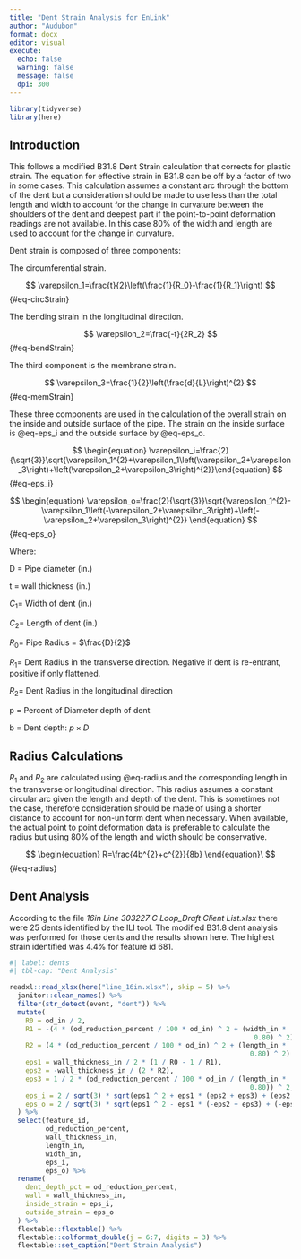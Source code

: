 ```yaml
---
title: "Dent Strain Analysis for EnLink"
author: "Audubon"
format: docx
editor: visual
execute:
  echo: false
  warning: false
  message: false
  dpi: 300
---
```


```r
library(tidyverse)
library(here)
```

## Introduction  

This follows a modified B31.8 Dent Strain calculation that corrects for plastic strain. The equation for effective strain in B31.8 can be off by a factor of two in some cases. This calculation assumes a constant arc through the bottom of the dent but a consideration should be made to use less than the total length and width to account for the change in curvature between the shoulders of the dent and deepest part if the point-to-point deformation readings are not available. In this case 80% of the width and length are used to account for the change in curvature.

Dent strain is composed of three components:

The circumferential strain.

$$
\varepsilon_1=\frac{t}{2}\left(\frac{1}{R_0}-\frac{1}{R_1}\right)
$$ {#eq-circStrain}

The bending strain in the longitudinal direction.

$$
\varepsilon_2=\frac{-t}{2R_2}
$$ {#eq-bendStrain}

The third component is the membrane strain.

$$
\varepsilon_3=\frac{1}{2}\left(\frac{d}{L}\right)^{2}
$$ {#eq-memStrain}

These three components are used in the calculation of the overall strain on the inside and outside surface of the pipe. The strain on the inside surface is @eq-eps_i and the outside surface by @eq-eps_o.

$$
\begin{equation}
\varepsilon_i=\frac{2}{\sqrt{3}}\sqrt{\varepsilon_1^{2}+\varepsilon_1\left(\varepsilon_2+\varepsilon_3\right)+\left(\varepsilon_2+\varepsilon_3\right)^{2}}\end{equation}
$$ {#eq-eps_i}

$$
\begin{equation}
\varepsilon_o=\frac{2}{\sqrt{3}}\sqrt{\varepsilon_1^{2}-\varepsilon_1\left(-\varepsilon_2+\varepsilon_3\right)+\left(-\varepsilon_2+\varepsilon_3\right)^{2}}
\end{equation}
$$ {#eq-eps_o}

Where:

D = Pipe diameter (in.)

t = wall thickness (in.)

$C_1 =$ Width of dent (in.)

$C_2 =$ Length of dent (in.)

$R_0 =$ Pipe Radius = $\frac{D}{2}$

$R_1 =$ Dent Radius in the transverse direction. Negative if dent is re-entrant, positive if only flattened.

$R_2 =$ Dent Radius in the longitudinal direction

p = Percent of Diameter depth of dent

b = Dent depth: $p\times D$

## Radius Calculations

$R_1$ and $R_2$ are calculated using @eq-radius and the corresponding length in the transverse or longitudinal direction. This radius assumes a constant circular arc given the length and depth of the dent. This is sometimes not the case, therefore consideration should be made of using a shorter distance to account for non-uniform dent when necessary. When available, the actual point to point deformation data is preferable to calculate the radius but using 80% of the length and width should be conservative.

$$
\begin{equation}
R=\frac{4b^{2}+c^{2}}{8b}
\end{equation}\
$$ {#eq-radius}

## Dent Analysis

According to the file *16in Line 303227 C Loop_Draft Client List.xlsx* there were 25 dents identified by the ILI tool. The modified B31.8 dent analysis was performed for those dents and the results shown here. The highest strain identified was 4.4% for feature id 681.

```r
#| label: dents
#| tbl-cap: "Dent Analysis"

readxl::read_xlsx(here("line_16in.xlsx"), skip = 5) %>%
  janitor::clean_names() %>%
  filter(str_detect(event, "dent")) %>%
  mutate(
    R0 = od_in / 2,
    R1 = -(4 * (od_reduction_percent / 100 * od_in) ^ 2 + (width_in *
                                                             0.80) ^ 2) / (8 * od_reduction_percent / 100 * od_in),
    R2 = (4 * (od_reduction_percent / 100 * od_in) ^ 2 + (length_in *
                                                            0.80) ^ 2) / (8 * od_reduction_percent / 100 * od_in),
    eps1 = wall_thickness_in / 2 * (1 / R0 - 1 / R1),
    eps2 = -wall_thickness_in / (2 * R2),
    eps3 = 1 / 2 * (od_reduction_percent / 100 * od_in / (length_in *
                                                            0.80)) ^ 2,
    eps_i = 2 / sqrt(3) * sqrt(eps1 ^ 2 + eps1 * (eps2 + eps3) + (eps2 + eps3) ^ 2),
    eps_o = 2 / sqrt(3) * sqrt(eps1 ^ 2 - eps1 * (-eps2 + eps3) + (-eps2 + eps3) ^ 2)
  ) %>%
  select(feature_id,
         od_reduction_percent,
         wall_thickness_in,
         length_in,
         width_in,
         eps_i,
         eps_o) %>%
  rename(
    dent_depth_pct = od_reduction_percent,
    wall = wall_thickness_in,
    inside_strain = eps_i,
    outside_strain = eps_o
  ) %>%
  flextable::flextable() %>%
  flextable::colformat_double(j = 6:7, digits = 3) %>% 
  flextable::set_caption("Dent Strain Analysis")



```
